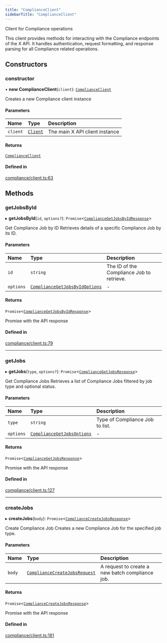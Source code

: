 ```yaml
---
title: "ComplianceClient"
sidebarTitle: "ComplianceClient"
---
```


Client for Compliance operations

This client provides methods for interacting with the Compliance endpoints
of the X API. It handles authentication, request formatting, and response
parsing for all Compliance related operations.

## Constructors

### constructor

• **new ComplianceClient**(`client`): [`ComplianceClient`](/xdks/typescript/reference/classes/ComplianceClient)

Creates a new Compliance client instance

#### Parameters

| Name | Type | Description |
| :------ | :------ | :------ |
| `client` | [`Client`](/xdks/typescript/reference/classes/Client) | The main X API client instance |

#### Returns

[`ComplianceClient`](/xdks/typescript/reference/classes/ComplianceClient)

#### Defined in

[compliance/client.ts:63](https://github.com/xdevplatform/xdk/blob/298ca9350d035e40e7c8ee0753c50052819a41e2/xdk/typescript/src/compliance/client.ts#L63)

## Methods

### getJobsById

▸ **getJobsById**(`id`, `options?`): `Promise`\<[`ComplianceGetJobsByIdResponse`](/xdks/typescript/reference/interfaces/ComplianceGetJobsByIdResponse)\>

Get Compliance Job by ID
Retrieves details of a specific Compliance Job by its ID.

#### Parameters

| Name | Type | Description |
| :------ | :------ | :------ |
| `id` | `string` | The ID of the Compliance Job to retrieve. |
| `options` | [`ComplianceGetJobsByIdOptions`](/xdks/typescript/reference/interfaces/ComplianceGetJobsByIdOptions) | - |

#### Returns

`Promise`\<[`ComplianceGetJobsByIdResponse`](/xdks/typescript/reference/interfaces/ComplianceGetJobsByIdResponse)\>

Promise with the API response

#### Defined in

[compliance/client.ts:79](https://github.com/xdevplatform/xdk/blob/298ca9350d035e40e7c8ee0753c50052819a41e2/xdk/typescript/src/compliance/client.ts#L79)

___

### getJobs

▸ **getJobs**(`type`, `options?`): `Promise`\<[`ComplianceGetJobsResponse`](/xdks/typescript/reference/interfaces/ComplianceGetJobsResponse)\>

Get Compliance Jobs
Retrieves a list of Compliance Jobs filtered by job type and optional status.

#### Parameters

| Name | Type | Description |
| :------ | :------ | :------ |
| `type` | `string` | Type of Compliance Job to list. |
| `options` | [`ComplianceGetJobsOptions`](/xdks/typescript/reference/interfaces/ComplianceGetJobsOptions) | - |

#### Returns

`Promise`\<[`ComplianceGetJobsResponse`](/xdks/typescript/reference/interfaces/ComplianceGetJobsResponse)\>

Promise with the API response

#### Defined in

[compliance/client.ts:127](https://github.com/xdevplatform/xdk/blob/298ca9350d035e40e7c8ee0753c50052819a41e2/xdk/typescript/src/compliance/client.ts#L127)

___

### createJobs

▸ **createJobs**(`body`): `Promise`\<[`ComplianceCreateJobsResponse`](/xdks/typescript/reference/interfaces/ComplianceCreateJobsResponse)\>

Create Compliance Job
Creates a new Compliance Job for the specified job type.

#### Parameters

| Name | Type | Description |
| :------ | :------ | :------ |
| `body` | [`ComplianceCreateJobsRequest`](/xdks/typescript/reference/interfaces/ComplianceCreateJobsRequest) | A request to create a new batch compliance job. |

#### Returns

`Promise`\<[`ComplianceCreateJobsResponse`](/xdks/typescript/reference/interfaces/ComplianceCreateJobsResponse)\>

Promise with the API response

#### Defined in

[compliance/client.ts:181](https://github.com/xdevplatform/xdk/blob/298ca9350d035e40e7c8ee0753c50052819a41e2/xdk/typescript/src/compliance/client.ts#L181)

